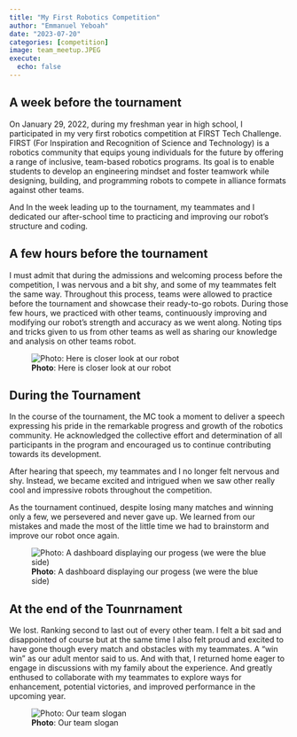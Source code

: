 ```yaml
---
title: "My First Robotics Competition"
author: "Emmanuel Yeboah"
date: "2023-07-20"
categories: [competition]
image: team_meetup.JPEG
execute: 
  echo: false
---
```


## A week before the tournament

On January 29, 2022, during my freshman year in high school, I participated in my very first robotics competition at FIRST Tech Challenge. FIRST (For Inspiration and Recognition of Science and Technology) is a robotics community that equips young individuals for the future by offering a range of inclusive, team-based robotics programs. Its goal is to enable students to develop an engineering mindset and foster teamwork while designing, building, and programming robots to compete in alliance formats against other teams. 

And In the week leading up to the tournament, my teammates and I dedicated our after-school time to practicing and improving our robot's structure and coding.

## A few hours before the tournament

I must admit that during the admissions and welcoming process before the competition, I was nervous and a bit shy, and some of my teammates felt the same way. Throughout this process, teams were allowed to practice before the tournament and showcase their ready-to-go robots. During those few hours, we practiced with other teams, continuously improving and modifying our robot's strength and accuracy as we went along. Noting tips and tricks given to us from other teams as well as sharing our knowledge and analysis on other teams robot. 

![**Photo**: Here is closer look at our robot](images/team_meetup.JPEG)

## During the Tournament

In the course of the tournament, the MC took a moment to deliver a speech expressing his pride in the remarkable progress and growth of the robotics community. He acknowledged the collective effort and determination of all participants in the program and encouraged us to continue contributing towards its development. 

After hearing that speech, my teammates and I no longer felt nervous and shy. Instead, we became excited and intrigued when we saw other really cool and impressive robots throughout the competition.

As the tournament continued, despite losing many matches and winning only a few, we persevered and never gave up. We learned from our mistakes and made the most of the little time we had to brainstorm and improve our robot once again.

![**Photo**: A dashboard displaying our progess (we were the blue side)](images/Score_Board.JPEG)

## At the end of the Tounrnament

We lost. Ranking second to last out of every other team. I felt a bit sad and disappointed of course but at the same time I also felt proud and excited to have gone though every match and obstacles with my teammates. A "win win" as our adult mentor said to us. And with that, I returned home eager to engage in discussions with my family about the experience. And greatly enthused to collaborate with my teammates to explore ways for enhancement, potential victories, and improved performance in the upcoming year.

![**Photo**: Our team slogan](images/team_logo.JPEG) 














